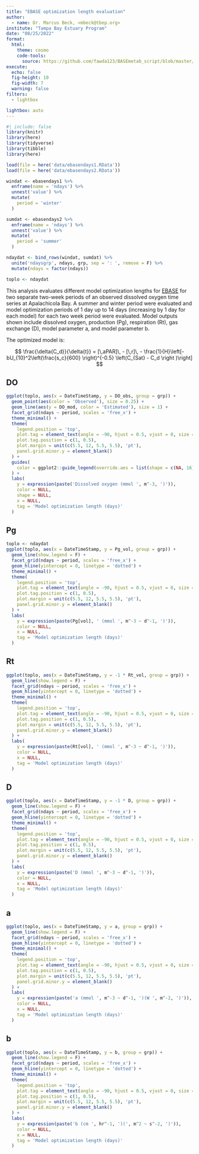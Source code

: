 ```yaml
---
title: "EBASE optimization length evaluation"
author: 
  - name: Dr. Marcus Beck, <mbeck@tbep.org>
institute: "Tampa Bay Estuary Program"
date: "08/25/2022"
format:
  html:
    theme: cosmo
    code-tools: 
      source: https://github.com/fawda123/BASEmetab_script/blob/master/R/ebasendays.R
execute:
  echo: false
  fig-height: 10
  fig-width: 7
  warning: false
filters:
  - lightbox

lightbox: auto
---
```

  
```r
#| include: false
library(knitr)
library(here)
library(tidyverse)
library(tibble)
library(here)

load(file = here('data/ebasendays1.RData'))
load(file = here('data/ebasendays2.RData'))

windat <- ebasendays1 %>% 
  enframe(name = 'ndays') %>% 
  unnest('value') %>% 
  mutate(
    period = 'winter'
  )

sumdat <- ebasendays2 %>% 
  enframe(name = 'ndays') %>% 
  unnest('value') %>% 
  mutate(
    period = 'summer'
  )

ndaydat <- bind_rows(windat, sumdat) %>% 
  unite('ndaysgrp', ndays, grp, sep = ': ', remove = F) %>% 
  mutate(ndays = factor(ndays))

toplo <- ndaydat 
```

This analysis evaluates different model optimization lengths for [EBASE](https://fawda123.github.io/EBASE/index.html) for two separate two-week periods of an observed dissolved oxygen time series at Apalachicola Bay. A summer and winter period were evaluated and model optimization periods of 1 day up to 14 days (increasing by 1 day for each model) for each two week period were evaluated.  Model outputs shown include dissolved oxygen, production (Pg), respiration (Rt), gas exchange (D), model parameter a, and model parameter b. 

The optimized model is: 

$$
\frac{\delta{C_d}}{\delta{t}} = [\,aPAR]\, - [\,r]\, - \frac{1}{H}\left[-bU_{10}^2\left(\frac{s_c}{600} \right)^{-0.5} \left(C_{Sat} - C_d \right )\right]
$$

::: {.panel-tabset}

## DO

```r
ggplot(toplo, aes(x = DateTimeStamp, y = DO_obs, group = grp)) + 
  geom_point(aes(color = 'Observed'), size = 0.25) +
  geom_line(aes(y = DO_mod, color = 'Estimated'), size = 1) + 
  facet_grid(ndays ~ period, scales = 'free_x') + 
  theme_minimal() + 
  theme(
    legend.position = 'top',
    plot.tag = element_text(angle = -90, hjust = 0.5, vjust = 0, size = rel(1)),
    plot.tag.position = c(1, 0.5), 
    plot.margin = unit(c(5.5, 12, 5.5, 5.5), 'pt'), 
    panel.grid.minor.y = element_blank()
  ) +
  guides(
    color = ggplot2::guide_legend(override.aes = list(shape = c(NA, 16), linetype = c(1, NA)))
  ) +
  labs(
    y = expression(paste('Dissolved oxygen (mmol ', m^-3, ')')),
    color = NULL,
    shape = NULL,
    x = NULL,
    tag = 'Model optimization length (days)'
  )
```

## Pg

```r
toplo <- ndaydat
ggplot(toplo, aes(x = DateTimeStamp, y = Pg_vol, group = grp)) + 
  geom_line(show.legend = F) + 
  facet_grid(ndays ~ period, scales = 'free_x') + 
  geom_hline(yintercept = 0, linetype = 'dotted') + 
  theme_minimal() + 
  theme(
    legend.position = 'top',
    plot.tag = element_text(angle = -90, hjust = 0.5, vjust = 0, size = rel(1)),
    plot.tag.position = c(1, 0.5), 
    plot.margin = unit(c(5.5, 12, 5.5, 5.5), 'pt'), 
    panel.grid.minor.y = element_blank()
  ) +
  labs(
    y = expression(paste(Pg[vol], ' (mmol ', m^-3 ~ d^-1, ')')),
    color = NULL,
    x = NULL,
    tag = 'Model optimization length (days)'
  )
```

## Rt

```r
ggplot(toplo, aes(x = DateTimeStamp, y = -1 * Rt_vol, group = grp)) + 
  geom_line(show.legend = F) + 
  facet_grid(ndays ~ period, scales = 'free_x') + 
  geom_hline(yintercept = 0, linetype = 'dotted') + 
  theme_minimal() + 
  theme(
    legend.position = 'top',
    plot.tag = element_text(angle = -90, hjust = 0.5, vjust = 0, size = rel(1)),
    plot.tag.position = c(1, 0.5), 
    plot.margin = unit(c(5.5, 12, 5.5, 5.5), 'pt'), 
    panel.grid.minor.y = element_blank()
  ) +
  labs(
    y = expression(paste(Rt[vol], ' (mmol ', m^-3 ~ d^-1, ')')),
    color = NULL,
    x = NULL,
    tag = 'Model optimization length (days)'
  )
```

## D

```r
ggplot(toplo, aes(x = DateTimeStamp, y = -1 * D, group = grp)) + 
  geom_line(show.legend = F) + 
  facet_grid(ndays ~ period, scales = 'free_x') + 
  geom_hline(yintercept = 0, linetype = 'dotted') + 
  theme_minimal() + 
  theme(
    legend.position = 'top',
    plot.tag = element_text(angle = -90, hjust = 0.5, vjust = 0, size = rel(1)),
    plot.tag.position = c(1, 0.5), 
    plot.margin = unit(c(5.5, 12, 5.5, 5.5), 'pt'), 
    panel.grid.minor.y = element_blank()
  ) +
  labs(
    y = expression(paste('D (mmol ', m^-3 ~ d^-1, ')')),
    color = NULL,
    x = NULL,
    tag = 'Model optimization length (days)'
  )
```

## a

```r
ggplot(toplo, aes(x = DateTimeStamp, y = a, group = grp)) + 
  geom_line(show.legend = F) + 
  facet_grid(ndays ~ period, scales = 'free_x') + 
  geom_hline(yintercept = 0, linetype = 'dotted') + 
  theme_minimal() + 
  theme(
    legend.position = 'top',
    plot.tag = element_text(angle = -90, hjust = 0.5, vjust = 0, size = rel(1)),
    plot.tag.position = c(1, 0.5), 
    plot.margin = unit(c(5.5, 12, 5.5, 5.5), 'pt'), 
    panel.grid.minor.y = element_blank()
  ) +
  labs(
    y = expression(paste('a (mmol ', m^-3 ~ d^-1, ')(W ', m^-2, ')')),
    color = NULL,
    x = NULL,
    tag = 'Model optimization length (days)'
  )
```

## b

```r
ggplot(toplo, aes(x = DateTimeStamp, y = b, group = grp)) + 
  geom_line(show.legend = F) + 
  facet_grid(ndays ~ period, scales = 'free_x') + 
  geom_hline(yintercept = 0, linetype = 'dotted') + 
  theme_minimal() + 
  theme(
    legend.position = 'top',
    plot.tag = element_text(angle = -90, hjust = 0.5, vjust = 0, size = rel(1)),
    plot.tag.position = c(1, 0.5), 
    plot.margin = unit(c(5.5, 12, 5.5, 5.5), 'pt'), 
    panel.grid.minor.y = element_blank()
  ) +
  labs(
    y = expression(paste('b (cm ', hr^-1, ')(', m^2 ~ s^-2, ')')),
    color = NULL,
    x = NULL,
    tag = 'Model optimization length (days)'
  )
```

:::